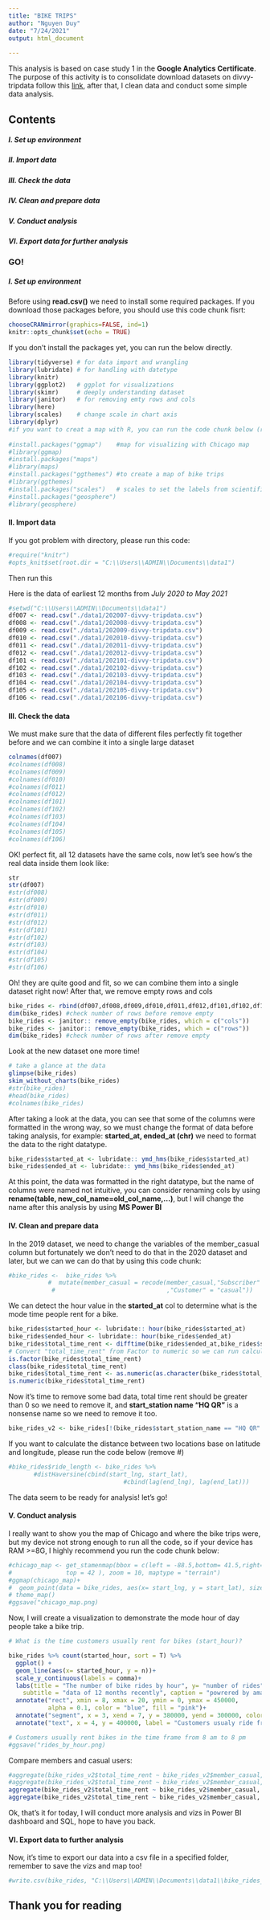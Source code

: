 ---
title: "BIKE TRIPS"
author: "Nguyen Duy"
date: "7/24/2021"
output: html_document
    
---  

This analysis is based on case study 1 in the **Google Analytics Certificate**. The purpose of this activity is to consolidate download datasets on divvy-tripdata follow this [link]("https://divvy-tripdata.s3.amazonaws.com/index.html"), after that, I clean data and conduct some simple data   analysis.  

## Contents  
##### I. Set up environment  
##### II. Import data  
##### III. Check the data  
##### IV. Clean and prepare data  
##### V. Conduct analysis  
##### VI. Export data for further analysis  

### GO!  

##### I. Set up environment  
Before using **read.csv()** we need to install some required packages. If you download those packages before, you should use this code chunk fisrt:  
```{r for someone dowloaded the package}
chooseCRANmirror(graphics=FALSE, ind=1)
knitr::opts_chunk$set(echo = TRUE)
```
If you don't install the packages yet, you can run the below directly.  
```{r setup environment}
library(tidyverse) # for data import and wrangling
library(lubridate) # for handling with datetype 
library(knitr) 
library(ggplot2)   # ggplot for visualizations 
library(skimr)     # deeply understanding dataset
library(janitor)   # for removing emty rows and cols
library(here)
library(scales)    # change scale in chart axis
library(dplyr)
#if you want to creat a map with R, you can run the code chunk below (remove #)  
  
#install.packages("ggmap")    #map for visualizing with Chicago map
#library(ggmap)
#install.packages("maps")
#library(maps)
#install.packages("ggthemes") #to create a map of bike trips
#library(ggthemes)
#install.packages("scales")   # scales to set the labels from scientific value to numeric
#install.packages("geosphere")
#library(geosphere) 
```

#### II. Import data  
If you got problem with directory, please run this code:  
```{r setup, include=FALSE, echo=FALSE}
#require("knitr")
#opts_knit$set(root.dir = "C:\\Users\\ADMIN\\Documents\\data1")
```
Then run this  

Here is the data of earliest 12 months from *July 2020 to May 2021*  
```{r import data}
#setwd("C:\\Users\\ADMIN\\Documents\\data1")
df007 <- read.csv("./data1/202007-divvy-tripdata.csv")
df008 <- read.csv("./data1/202008-divvy-tripdata.csv")
df009 <- read.csv("./data1/202009-divvy-tripdata.csv")
df010 <- read.csv("./data1/202010-divvy-tripdata.csv")
df011 <- read.csv("./data1/202011-divvy-tripdata.csv")
df012 <- read.csv("./data1/202012-divvy-tripdata.csv")
df101 <- read.csv("./data1/202101-divvy-tripdata.csv")
df102 <- read.csv("./data1/202102-divvy-tripdata.csv")
df103 <- read.csv("./data1/202103-divvy-tripdata.csv")
df104 <- read.csv("./data1/202104-divvy-tripdata.csv")
df105 <- read.csv("./data1/202105-divvy-tripdata.csv")
df106 <- read.csv("./data1/202106-divvy-tripdata.csv")
```

#### III. Check the data  

We must make sure that the data of different files perfectly fit together before  and we can combine it into a single large dataset  
```{r check cols name}
colnames(df007)
#colnames(df008)
#colnames(df009)
#colnames(df010)
#colnames(df011)
#colnames(df012)
#colnames(df101)
#colnames(df102)
#colnames(df103)
#colnames(df104)
#colnames(df105)
#colnames(df106)
```
OK! perfect fit, all 12 datasets have the same cols, now let's see how's the real data inside them look like:  
```{r }
str
str(df007)
#str(df008) 
#str(df009) 
#str(df010) 
#str(df011) 
#str(df012) 
#str(df101) 
#str(df102) 
#str(df103) 
#str(df104) 
#str(df105) 
#str(df106)
```
Oh! they are quite good and fit, so we can combine them into a single dataset right now! After that, we remove empty rows and cols  
```{r combine data}
bike_rides <- rbind(df007,df008,df009,df010,df011,df012,df101,df102,df103,df104,df105,df106)
dim(bike_rides) #check number of rows before remove empty
bike_rides <- janitor:: remove_empty(bike_rides, which = c("cols"))
bike_rides <- janitor:: remove_empty(bike_rides, which = c("rows"))
dim(bike_rides) #check number of rows after remove empty
```
Look at the new dataset one more time!  
```{r check data again}
# take a glance at the data
glimpse(bike_rides)
skim_without_charts(bike_rides)
#str(bike_rides)
#head(bike_rides)
#colnames(bike_rides)
```
After taking a look at the data, you can see that some of the columns were formatted in the wrong way, so we must change the format of data before taking analysis, for example: **started_at, ended_at (chr)** we need to format the data to the right datatype.    
```{r reformat cols}
bike_rides$started_at <- lubridate:: ymd_hms(bike_rides$started_at)
bike_rides$ended_at <- lubridate:: ymd_hms(bike_rides$ended_at)
```
At this point, the data was formatted in the right datatype, but the name of columns were named not intuitive, you can consider renaming cols by using  **rename(table, new_col_name=old_col_name,...)**, but I will change the name after this analysis by using **MS Power BI**  

#### IV. Clean and prepare data  
In the 2019 dataset, we need to change the variables of the member_casual column but fortunately we don't need to do that in the 2020 dataset and later, but we can we can do that by using this code chunk:  
``` {r}
#bike_rides <-  bike_rides %>%   
           #  mutate(member_casual = recode(member_casual,"Subscriber" = "member",
            #                               ,"Customer" = "casual"))
```
We can detect the hour value in the **started_at** col to determine what is the mode time people rent for a bike.  
```{r create new cols}
bike_rides$started_hour <- lubridate:: hour(bike_rides$started_at)
bike_rides$ended_hour <- lubridate:: hour(bike_rides$ended_at)
bike_rides$total_time_rent <- difftime(bike_rides$ended_at,bike_rides$started_at, units = "mins")
# Convert "total_time_rent" from Factor to numeric so we can run calculations on the data
is.factor(bike_rides$total_time_rent)
class(bike_rides$total_time_rent)
bike_rides$total_time_rent <- as.numeric(as.character(bike_rides$total_time_rent))
is.numeric(bike_rides$total_time_rent)
```
Now it's time to remove some bad data, total time rent should be greater than 0 so we need to remove it, and **start_station name "HQ QR"** is a nonsense name so we need to remove it too.  
```{r remove bad data}
bike_rides_v2 <- bike_rides[!(bike_rides$start_station_name == "HQ QR" | bike_rides$total_time_rent<0),]
```
If you want to calculate the distance between two locations base on latitude and longitude, please run the code below (remove #)  
```{r calcualte geospatial distance}
#bike_rides$ride_length <- bike_rides %>%  
       #distHaversine(cbind(start_lng, start_lat),
                                #cbind(lag(end_lng), lag(end_lat)))
```
The data seem to be ready for analysis! let's go!  

#### V. Conduct analysis  
I really want to show you the map of Chicago and where the bike trips were, but my device not strong enough to run all the code, so if your device has RAM >=8G, I highly recommend you run the code chunk below:  
``` {r create a map}
#chicago_map <- get_stamenmap(bbox = c(left = -88.5,bottom= 41.5,right= -87, 
#               top = 42 ), zoom = 10, maptype = "terrain")
#ggmap(chicago_map)+
#  geom_point(data = bike_rides, aes(x= start_lng, y = start_lat), size = .3)+
# theme_map()
#ggsave("chicago_map.png)
```
Now, I will create a visualization to demonstrate the mode hour of day people take a bike trip.  
```{r create a viz}
# What is the time customers usually rent for bikes (start_hour)?

bike_rides %>% count(started_hour, sort = T) %>% 
  ggplot() +
  geom_line(aes(x= started_hour, y = n))+
  scale_y_continuous(labels = comma)+
  labs(title = "The number of bike rides by hour", y= "number of rides", x = "Hour",
    subtitle = "data of 12 months recently", caption = "powrered by amazonaws")+
  annotate("rect", xmin = 8, xmax = 20, ymin = 0, ymax = 450000, 
           alpha = 0.1, color = "blue", fill = "pink")+
  annotate("segment", x = 3, xend = 7, y = 380000, yend = 300000, color = "black", alpha = 0.6, arrow = arrow())+
  annotate("text", x = 4, y = 400000, label = "Customers usualy ride from 8am to 8pm", size = 4, color = "black")

# Customers usually rent bikes in the time frame from 8 am to 8 pm
#ggsave("rides_by_hour.png)
```
Compare members and casual users:  
```{r aggregate bikerides by customer type}
#aggregate(bike_rides_v2$total_time_rent ~ bike_rides_v2$member_casual, FUN = mean)
#aggregate(bike_rides_v2$total_time_rent ~ bike_rides_v2$member_casual, FUN = median)
aggregate(bike_rides_v2$total_time_rent ~ bike_rides_v2$member_casual, FUN = max)
aggregate(bike_rides_v2$total_time_rent ~ bike_rides_v2$member_casual, FUN = min)
```
Ok, that's it for today, I will conduct more analysis and vizs in Power BI dashboard and SQL, hope to have you back.  
 
#### VI. Export data to further analysis  
Now, it's time to export our data into a csv file in a specified folder, remember to save the vizs and map too!  
```{r export data}
#write.csv(bike_rides, "C:\\Users\\ADMIN\\Documents\\data1\\bike_rides_v2.csv")
```
## Thank you for reading  